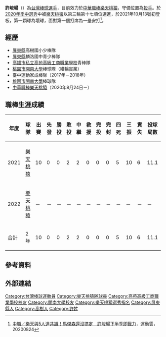 {{Infobox CPBL player|
|name=許峻暘|
|image=|
|width=300|
|position=投手|
|team=樂天桃猿|
|number=34|
|bats=右|
|throws=右|
|birthdate={{birth_date_and_age|1998|3|22|mf=y}}|
|birthplace={{TWN}}[[屏東縣|屏東縣]][[高樹鄉|高樹鄉]]|
|debutdate=10月13日
|debutyear=2021年
|debutteam=樂天桃猿
|statyear=2021年球季
|stat1label=勝投－敗投
|stat1value=0－2
|stat2label=中繼－救援
|stat2value=2－0
|stat3label=三振－四壞
|stat3value=10－4
|stat4label=防禦率
|stat4value=3.06
|teams=<nowiki></nowiki> 
*[[樂天桃猿|樂天桃猿]]（2020年8月24日－）
}}

'''許峻暘'''（{{bd|1998年|3月22日}}）為[[台灣|台灣]][[棒球|棒球]][[選手|選手]]，目前效力於[[中華職棒|中華職棒]][[樂天桃猿|樂天桃猿]]，守備位置為[[投手|投手]]。於[[中華職棒歷年選秀會#職棒三十一年（2020年）|2020年季中選秀]]中被[[樂天桃猿|樂天桃猿]]以第三輪第十七順位選進，於2021年10月13號初登板，第一顆球為壞球，面對第一個打席為一壘安打<ref>[https://sports.ettoday.net/news/1792108 中職／樂天與5人達共識！馬傑森還沒搞定　許峻暘下半季即戰力]，運動雲，20200824</ref>。

==經歷==
*[[屏東縣|屏東縣]]高樹國小少棒隊
*[[屏東縣|屏東縣]]麟洛國中青少棒隊
*[[高雄市私立高苑高級工商職業學校|高雄市私立高苑高級工商職業學校]]青棒隊
*[[桃園市|桃園市]][[開南大學|開南大學]]棒球隊（維輪實業）
*臺中運動家成棒隊（2017年－2018年）
*[[桃園市|桃園市]][[開南大學|開南大學]]棒球隊
*[[中華職棒|中華職棒]][[樂天桃猿|樂天桃猿]]（2020年8月24日－）

==職棒生涯成績==
{| class="wikitable" width="1000px"
|- align="center" 
!年度!!球隊!!出賽!!先發!!勝投!!敗投!!中繼!!救援!!完投!!完封!!四死!!三振!!責失!!投球局數!!自責分率!!被上壘率
|- align="center"
|2021||[[樂天桃猿|樂天桃猿]]||10||0||0||2||2||0||0||0||5||10||6||11.1||4.76||1.06
|- align="center"
|2022||[[樂天桃猿|樂天桃猿]]||－||－||－||－||－||－||－||－||－||－||－||－||－
|- style="background:#B3424A;color:#FFFFFF" align="center" 
|合計||2年||10||0||0||2||2||0||0||0||5||10||6||11.1||4.76||1.06
|}

== 參考資料 ==
{{reflist}}

== 外部連結 ==
{{台灣棒球維基館}}
{{樂天桃猿隊球員名單}}
{{DEFAULTSORT:Hsu Chun Yang}}
[[Category:台灣棒球運動員|Category:台灣棒球運動員]]
[[Category:樂天桃猿隊球員|Category:樂天桃猿隊球員]]
[[Category:高苑高級工商職業學校校友|Category:高苑高級工商職業學校校友]]
[[Category:開南大學校友|Category:開南大學校友]]
[[Category:樂天桃猿選秀指名|Category:樂天桃猿選秀指名]]
[[Category:屏東縣人|Category:屏東縣人]]
[[Category:高樹人|Category:高樹人]]
[[Category:許姓|Category:許姓]]